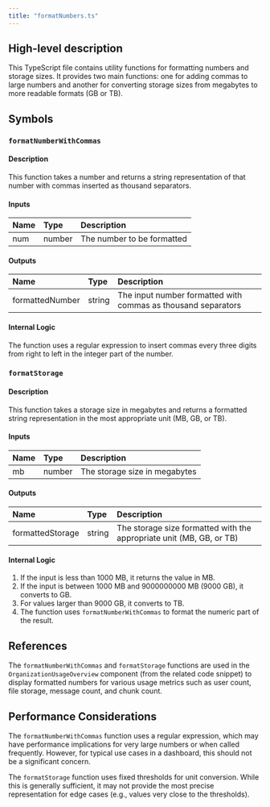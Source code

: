 ```yaml
---
title: "formatNumbers.ts"
---
```


## High-level description
This TypeScript file contains utility functions for formatting numbers and storage sizes. It provides two main functions: one for adding commas to large numbers and another for converting storage sizes from megabytes to more readable formats (GB or TB).

## Symbols

### `formatNumberWithCommas`
#### Description
This function takes a number and returns a string representation of that number with commas inserted as thousand separators.

#### Inputs
| Name | Type | Description |
|:-----|:-----|:------------|
| num | number | The number to be formatted |

#### Outputs
| Name | Type | Description |
|:-----|:-----|:------------|
| formattedNumber | string | The input number formatted with commas as thousand separators |

#### Internal Logic
The function uses a regular expression to insert commas every three digits from right to left in the integer part of the number.

### `formatStorage`
#### Description
This function takes a storage size in megabytes and returns a formatted string representation in the most appropriate unit (MB, GB, or TB).

#### Inputs
| Name | Type | Description |
|:-----|:-----|:------------|
| mb | number | The storage size in megabytes |

#### Outputs
| Name | Type | Description |
|:-----|:-----|:------------|
| formattedStorage | string | The storage size formatted with the appropriate unit (MB, GB, or TB) |

#### Internal Logic
1. If the input is less than 1000 MB, it returns the value in MB.
2. If the input is between 1000 MB and 9000000000 MB (9000 GB), it converts to GB.
3. For values larger than 9000 GB, it converts to TB.
4. The function uses `formatNumberWithCommas` to format the numeric part of the result.

## References
The `formatNumberWithCommas` and `formatStorage` functions are used in the `OrganizationUsageOverview` component (from the related code snippet) to display formatted numbers for various usage metrics such as user count, file storage, message count, and chunk count.

## Performance Considerations
The `formatNumberWithCommas` function uses a regular expression, which may have performance implications for very large numbers or when called frequently. However, for typical use cases in a dashboard, this should not be a significant concern.

The `formatStorage` function uses fixed thresholds for unit conversion. While this is generally sufficient, it may not provide the most precise representation for edge cases (e.g., values very close to the thresholds).